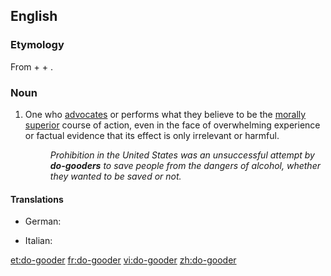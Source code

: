 ==English==

===Etymology===
From {{term|do}} + {{term|good}} + {{term|-er}}.

===Noun===
{{en-noun}}

# {{derogatory}} One who [[advocate]]s or performs what they believe to be the [[morally]] [[superior]] course of action, even in the face of overwhelming experience or factual evidence that its effect is only irrelevant or harmful.
#: ''Prohibition in the United States was an unsuccessful attempt by '''do-gooders''' to save people from the dangers of alcohol, whether they wanted to be saved or not.''

====Translations====
{{trans-top|One who performs what they believe to be the morally superior course of action}}
* German: {{t|de|Gutmensch|m}}
{{trans-mid}}
* Italian: {{t-|it|buonista|m|f}}
{{trans-bottom}}

[[et:do-gooder]]
[[fr:do-gooder]]
[[vi:do-gooder]]
[[zh:do-gooder]]